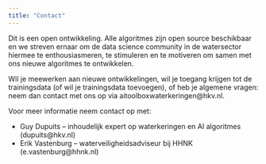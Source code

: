 ```yaml
---
title: "Contact"
---
```


Dit is een open ontwikkeling. Alle algoritmes zijn open source beschikbaar en we streven ernaar om de data science community in de watersector hiermee te enthousiasmeren, te stimuleren en te motiveren om samen met ons nieuwe algoritmes te ontwikkelen. 

Wil je meewerken aan nieuwe ontwikkelingen, wil je toegang krijgen tot de trainingsdata (of wil je trainingsdata toevoegen), of heb je algemene vragen: neem dan contact met ons op via aitoolboxwaterkeringen@hkv.nl.

Voor meer informatie neem contact op met:

- Guy Dupuits – inhoudelijk expert op waterkeringen en AI algoritmes (dupuits@hkv.nl)
- Erik Vastenburg – waterveiligheidsadviseur bij HHNK (e.vastenburg@hhnk.nl)
